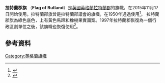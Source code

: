 
{{Infobox flag
| Name = Rutland
| Article = 
| Type = 
| Image = Rutland County Flag.svg
| Nickname = 
| Morenicks = 
| Use = 
| Symbol = 
| Proportion = 3:5
| Adoption = Registered November 2015
| Design = 
| Designer = 
}}
'''拉特蘭郡旗''' （'''Flag of Rutland'''）是[[英國|英國]][[英格蘭|英格蘭]][[拉特蘭郡|拉特蘭郡]]的旗幟，在2015年11月17日開始使用。拉特蘭郡旗曾是拉特蘭郡議會的旗幟，在1950年通過使用<ref>{{Cite web |url=http://www.civicheraldry.co.uk/rutland.html |title=Civic Heraldry website |access-date=2016-02-24 |archive-date=2016-03-03 |archive-url=https://web.archive.org/web/20160303191324/http://www.civicheraldry.co.uk/rutland.html |dead-url=no }}</ref>。 拉特蘭郡旗為綠色底色，上有黃色馬蹄和橡樹果實圖案。1997年拉特蘭郡恢復為一個行政區劃單位之後，該旗幟也恢復使用<ref>{{Cite web |url=http://www.crwflags.com/fotw/flags/gb-rut.html |title=The Times: Mon 31 March 1997 |access-date=2016-02-24 |archive-date=2020-08-24 |archive-url=https://web.archive.org/web/20200824174412/https://www.crwflags.com/fotw/Flags/gb-rut.html |dead-url=no }}</ref>。

==參考資料==
{{reflist}}

[[Category:英格蘭旗幟|Category:英格蘭旗幟]]